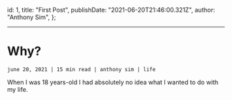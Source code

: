 <!-- component imports -->

<!-- meta data -->
  id: 1,
  title: "First Post",
  publishDate: "2021-06-20T21:46:00.321Z",
  author: "Anthony Sim",
};

---
# Why?
```
june 20, 2021 | 15 min read | anthony sim | life
```

When I was 18 years-old I had absolutely no idea what I wanted to do with my life.




